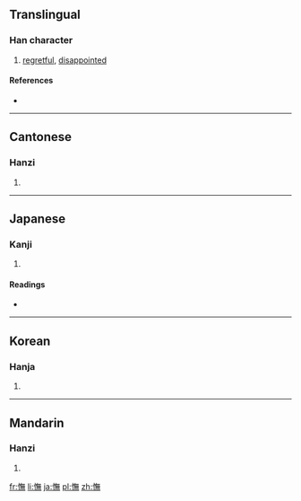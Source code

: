 {{also|怃}}
==Translingual==

===Han character===
{{Han char|rn=61|rad=心|as=12|sn=15|four=9803<sub>1</sub>|canj=心人廿火 (POTF)}}

# [[regretful]], [[disappointed]]

====References====
* {{Han ref|kx=0404.010|dkj=11259|dj=0744.080|hdz=42355.010|uh=61AE|ud=25006|bh=BCAD|bd=48301}}

----

==Cantonese==

===Hanzi===
{{yue-hanzi|jyut=|y=mou5|sim=怃}}

# {{defn|Cantonese|sort=心12}}

----

==Japanese==

===Kanji===
{{ja-kanji|grade=|rs=心12}}

# {{defn|Japanese|sort=心12}}

====Readings====
* {{ja-readings|on=[[ぶ]] (bu), [[こ]] (ko)|kun=[[いつくしむ]] (itsukushimu)}}

----

==Korean==

===Hanja===
{{ko-hanja|hangeul=무|eumhun=|rv=mu|mr=mu|y=mu}}

# {{defn|Korean|sort=心12}}

----

==Mandarin==

===Hanzi===
{{cmn-hanzi|sim=怃|pin=[[jī]] ([[ji1]]), [[jiǎo]] ([[jiao3]]), [[wǔ]] ([[wu3]])|wg=chi<sup>1</sup>, chiao<sup>3</sup>, wu<sup>3</sup>}}

# {{defn|Mandarin|sort=心12}}

[[fr:憮]]
[[li:憮]]
[[ja:憮]]
[[pl:憮]]
[[zh:憮]]